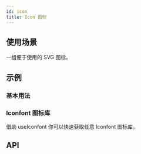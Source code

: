 ```yaml
---
id: icon
title: Icon 图标
---
```



## 使用场景

一组便于使用的 SVG 图标。

## 示例

### 基本用法

<Story fn={stories.Basic} />

### Iconfont 图标库

借助 useIconfont 你可以快速获取任意 Iconfont 图标库。

<Story fn={stories.Iconfont} />

## API

<PropsTable component={Icon} />
